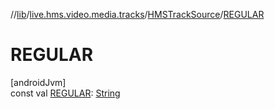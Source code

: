 //[lib](../../../index)/[live.hms.video.media.tracks](../index)/[HMSTrackSource](index)/[REGULAR](-r-e-g-u-l-a-r)

# REGULAR

[androidJvm]\
const val [REGULAR](-r-e-g-u-l-a-r): [String](https://kotlinlang.org/api/latest/jvm/stdlib/kotlin/-string/index.html)
